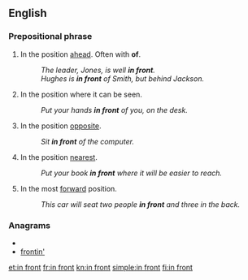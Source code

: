 ==English==

===Prepositional phrase===
{{infl|en|prepositional phrase|head=[[in#Preposition|in]] [[front#Noun|front]]|[[further]] [[in front]]|[[furthest]] [[in front]]}}

#In the position [[ahead]]. Often with '''of'''.
#:''The leader, Jones, is well '''in front'''.''
#:''Hughes is '''in front''' of Smith, but behind Jackson.''
#In the position where it can be seen.
#:''Put your hands '''in front''' of you, on the desk.''
#In the position [[opposite]].
#:''Sit '''in front''' of the computer.''
#In the position [[nearest]].
#:''Put your book '''in front''' where it will be easier to reach.''
#In the most [[forward]] position.
#:''This car will seat two people '''in front''' and three in the back.''

===Anagrams===
* {{alphagram|finnort}}
* [[frontin'#English|frontin']]

[[et:in front]]
[[fr:in front]]
[[kn:in front]]
[[simple:in front]]
[[fi:in front]]